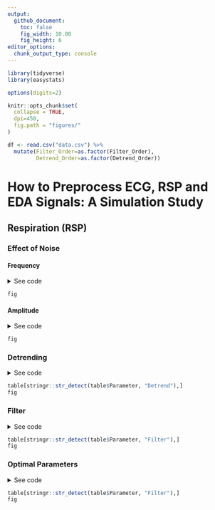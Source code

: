 ```yaml
---
output: 
  github_document:
    toc: false
    fig_width: 10.08
    fig_height: 6
editor_options: 
  chunk_output_type: console
---
```



```r
library(tidyverse)
library(easystats)

options(digits=2)

knitr::opts_chunk$set(
  collapse = TRUE,
  dpi=450,
  fig.path = "figures/"
)

df <- read.csv("data.csv") %>% 
  mutate(Filter_Order=as.factor(Filter_Order),
         Detrend_Order=as.factor(Detrend_Order))
```

# How to Preprocess ECG, RSP and EDA Signals: A Simulation Study



## Respiration (RSP)

### Effect of Noise

#### Frequency
<details><summary>See code</summary>
<p>
```r
fig <- df %>%
  ggplot(aes(x = Noise_Frequency, y = Difference_Mean, color=Noise_Amplitude)) +
  geom_jitter2(width = 10, alpha=0.1) +
  theme_modern() +
  scale_color_viridis_c()
```
</p>
</details>
```r
fig
```

#### Amplitude
<details><summary>See code</summary>
<p>
```r
fig <- df %>%
  ggplot(aes(x = Noise_Amplitude, y = Difference_Mean, color=Noise_Frequency)) +
  geom_jitter2(width = 0.1, alpha=0.1) +
  theme_modern() +
  scale_color_viridis_c()
```
</p>
</details>
```r
fig
```



### Detrending


<details><summary>See code</summary>
<p>
```r
model <- lm(Difference_Mean ~ Detrend_Position * Detrend_Order + (poly(Noise_Amplitude, 2) * poly(Noise_Frequency, 2)), data=df) 

table <- model %>%
  parameters::model_parameters()

fig <- model %>% 
  estimate_means() %>% 
  ggplot(aes(x = Detrend_Order, y = Mean, color=Detrend_Position)) +
  geom_line(aes(group=Detrend_Position), position = position_dodge(width = 0.2)) +
  geom_pointrange(aes(ymin=CI_low, ymax=CI_high), position = position_dodge(width = 0.2)) +
  theme_modern() +
  ylab("Mean Difference")
```
</p>
</details>
```r
table[stringr::str_detect(table$Parameter, "Detrend"),]
fig
```



### Filter


<details><summary>See code</summary>
<p>
```r
data <- df %>% 
  filter(Detrend_Order == 3 & Detrend_Position == "Second") %>% 
  
model <- lm(Difference_Mean ~ Filter_Order + (poly(Noise_Amplitude, 2) * poly(Noise_Frequency, 2)), data=data) 
model <- lm(Difference_Mean ~ Filter_Order + (poly(Noise_Amplitude, 2) * poly(Noise_Frequency, 2)), data=df) 

table <- model %>%
  parameters::model_parameters()

fig <- model %>% 
  estimate_means() %>% 
  ggplot(aes(x = Filter_Order, y = Mean)) +
  geom_line(aes(group=1), position = position_dodge(width = 0.2)) +
  geom_pointrange(aes(ymin=CI_low, ymax=CI_high), position = position_dodge(width = 0.2)) +
  theme_modern() +
  ylab("Mean Difference")
```
</p>
</details>
```r
table[stringr::str_detect(table$Parameter, "Filter"),]
fig
```


### Optimal Parameters

<details><summary>See code</summary>
<p>
```r
data <- df %>% 
  mutate(Optimal = ifelse(Detrend_Order == 3 & Detrend_Position == "Second" & Filter_Order == 2, TRUE, FALSE))

model <- lm(Difference_Mean ~ Optimal + (poly(Noise_Amplitude, 2) * poly(Noise_Frequency, 2)), data=data) 

table <- model %>%
  parameters::model_parameters()

fig <- model %>% 
  estimate_means() %>% 
  ggplot(aes(x = Optimal, y = Mean)) +
  geom_line(aes(group=1), position = position_dodge(width = 0.2)) +
  geom_pointrange(aes(ymin=CI_low, ymax=CI_high), position = position_dodge(width = 0.2)) +
  theme_modern() +
  ylab("Mean Difference")
```
</p>
</details>
```r
table[stringr::str_detect(table$Parameter, "Filter"),]
fig
```
